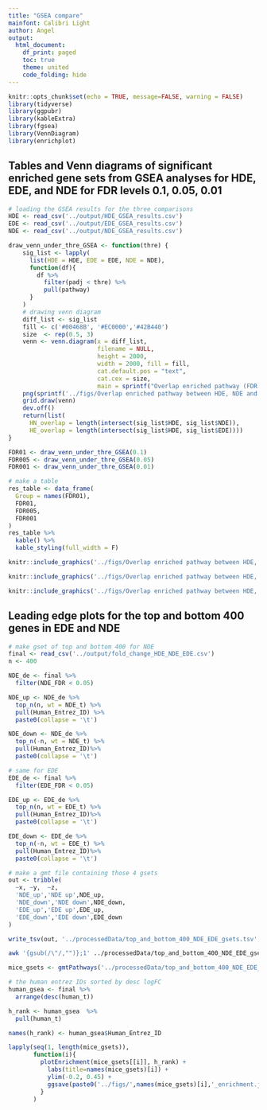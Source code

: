 ```yaml
---
title: "GSEA compare"
mainfont: Calibri Light 
author: Angel
output:
  html_document:
    df_print: paged
    toc: true
    theme: united
    code_folding: hide
---
```

```r
knitr::opts_chunk$set(echo = TRUE, message=FALSE, warning = FALSE)
library(tidyverse)
library(ggpubr)
library(kableExtra)
library(fgsea)
library(VennDiagram)
library(enrichplot)
```

## Tables and Venn diagrams of significant enriched gene sets from GSEA analyses for HDE, EDE, and NDE for FDR levels 0.1, 0.05, 0.01

```r
# loading the GSEA results for the three comparisons
HDE <- read_csv('../output/HDE_GSEA_results.csv')
EDE <- read_csv('../output/EDE_GSEA_results.csv')
NDE <- read_csv('../output/NDE_GSEA_results.csv')
```

```r

draw_venn_under_thre_GSEA <- function(thre) {
    sig_list <- lapply(
      list(HDE = HDE, EDE = EDE, NDE = NDE),
      function(df){
        df %>%
          filter(padj < thre) %>%
          pull(pathway)
      }
    )
    # drawing venn diagram
    diff_list <- sig_list
    fill <- c('#00468B', '#EC0000','#42B440')
    size  <- rep(0.5, 3)
    venn <- venn.diagram(x = diff_list, 
                         filename = NULL,
                         height = 2000,
                         width = 2000, fill = fill,
                         cat.default.pos = "text", 
                         cat.cex = size,
                         main = sprintf("Overlap enriched pathway (FDR < %s)", thre));
    png(sprintf('../figs/Overlap enriched pathway between HDE, NDE and EDE (FDR < %s).png', thre), width = 4, height = 4, units = 'in', res = 300)
    grid.draw(venn)
    dev.off()
    return(list(
      HN_overlap = length(intersect(sig_list$HDE, sig_list$NDE)),
      HE_overlap = length(intersect(sig_list$HDE, sig_list$EDE))))
}

FDR01 <- draw_venn_under_thre_GSEA(0.1)
FDR005 <- draw_venn_under_thre_GSEA(0.05)
FDR001 <- draw_venn_under_thre_GSEA(0.01)

# make a table
res_table <- data_frame(
  Group = names(FDR01),
  FDR01,
  FDR005,
  FDR001
)
res_table %>%
  kable() %>%
  kable_styling(full_width = F)
```
```r
knitr::include_graphics('../figs/Overlap enriched pathway between HDE, NDE and EDE (FDR < 0.1).png')
```
```r
knitr::include_graphics('../figs/Overlap enriched pathway between HDE, NDE and EDE (FDR < 0.05).png')
```

```r
knitr::include_graphics('../figs/Overlap enriched pathway between HDE, NDE and EDE (FDR < 0.01).png')
```

## Leading edge plots for the top and bottom 400 genes in EDE and NDE 

```r
# make gset of top and bottom 400 for NDE
final <- read_csv('../output/fold_change_HDE_NDE_EDE.csv')
n <- 400

NDE_de <- final %>%
  filter(NDE_FDR < 0.05) 

NDE_up <- NDE_de %>%
  top_n(n, wt = NDE_t) %>%
  pull(Human_Entrez_ID) %>%
  paste0(collapse = '\t')

NDE_down <- NDE_de %>%
  top_n(-n, wt = NDE_t) %>%
  pull(Human_Entrez_ID)%>%
  paste0(collapse = '\t')

```

```r
# same for EDE
EDE_de <- final %>%
  filter(EDE_FDR < 0.05) 

EDE_up <- EDE_de %>%
  top_n(n, wt = EDE_t) %>%
  pull(Human_Entrez_ID)%>%
  paste0(collapse = '\t')

EDE_down <- EDE_de %>%
  top_n(-n, wt = EDE_t) %>%
  pull(Human_Entrez_ID)%>%
  paste0(collapse = '\t')
```


```r
# make a gmt file containing those 4 gsets
out <- tribble(
  ~x, ~y,  ~z,
  'NDE_up','NDE up',NDE_up,
  'NDE_down','NDE down',NDE_down,
  'EDE_up','EDE up',EDE_up,
  'EDE_down','EDE down',EDE_down
)

write_tsv(out, '../processedData/top_and_bottom_400_NDE_EDE_gsets.tsv', col_names = F , quote_escape = 'backslash')
```

```bash
awk '{gsub(/\"/,"")};1' ../processedData/top_and_bottom_400_NDE_EDE_gsets.tsv > ../processedData/top_and_bottom_400_NDE_EDE_gsets.gmt
```


```r
mice_gsets <- gmtPathways('../processedData/top_and_bottom_400_NDE_EDE_gsets.gmt')

# the human entrez IDs sorted by desc logFC
human_gsea <- final %>%
  arrange(desc(human_t))

h_rank <- human_gsea  %>%
  pull(human_t)

names(h_rank) <- human_gsea$Human_Entrez_ID
```




```r
lapply(seq(1, length(mice_gsets)), 
       function(i){
         plotEnrichment(mice_gsets[[i]], h_rank) +
           labs(title=names(mice_gsets)[i]) +
           ylim(-0.2, 0.45) +
           ggsave(paste0('../figs/',names(mice_gsets)[i],'_enrichment.jpg' ))
         }
       )


```



